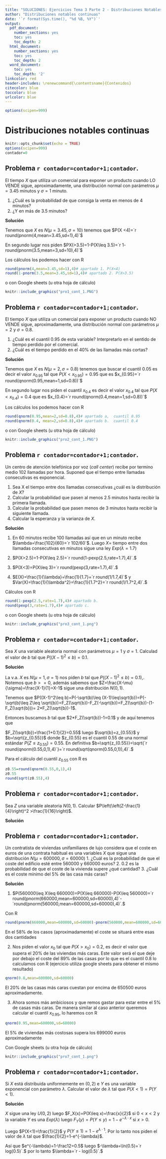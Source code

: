 ---
title: "SOLUCIONES: Ejercicios Tema 3 Parte 2 - Distribuciones Notables: continuas"
author: "Distribuciones notables continuas"
date: '`r format(Sys.time(), "%d %B, %Y")`'
output:
  pdf_document:
    number_sections: yes
    toc: yes
    toc_depth: 2
  html_document:
    number_sections: yes
    toc: yes
    toc_depth: 2
  word_document:
    toc: yes
    toc_depth: '2'
linkcolor: red
header-includes: \renewcommand{\contentsname}{Contenidos}
citecolor: blue
toccolor: blue
urlcolor: blue 
---

```{r,echo=FALSE}
options(scipen=999)
```

# Distribuciones notables continuas

```{r setup, include=FALSE}
knitr::opts_chunk$set(echo = TRUE)
options(scipen=999)
contador=0
```



## Problema `r contador=contador+1;contador`.

El tiempo $X$ que utiliza un comercial para exponer un producto cuando LO VENDE sigue, aproximadamente,
una distribución  normal  con parámetros $\mu =3.45$
minutos  y  $\sigma = 1$ minuto.  
    
1. ¿Cuál es la probabilidad de que  consiga la venta  en menos de 4 minutos?  
2. ¿Y en más de 3.5 minutos?
    
**Solución**

Tenemos que $X$ es $N(\mu=3.45,\sigma=10)$   tenemos que $P(X <4)=`r round(pnorm(4,mean=3.45,sd=1),4)`$

En segundo lugar nos piden $PX(>3.5)=1-P(X\leq 3.5)=`r 1- round(pnorm(3.5,mean=3,sd=10),4)`$


Los cálculos los podemos hacer con R

```{r}
round(pnorm(4,mean=3.45,sd=1),4)# apartado 1. P(X<4)
round(1-pnorm(3.5,mean=3.45,sd=1),4)# apartado 2. P(X>3.5)
```

o con   Google sheets  (u otra hoja de cálculo)


```{r plot1_c,echo=FALSE}
knitr::include_graphics("pro1_cont_1.PNG")
```


## Problema `r contador=contador+1;contador`.

El tiempo $X$ que utiliza un comercial para exponer un producto cuando NO VENDE sigue, aproximadamente, una distribución  normal  con parámetros $\mu=2$ y $\sigma=0.8$.
    
1. ¿Cuál  es el cuantil  $0.95$ de esta variable? Interpretarlo en el sentido de tiempo perdido por el comercial.
2. ¿Cuál es  el tiempo perdido   en el 40\% de las llamadas más cortas?
    
**Solución**

Tenemos que $X$ es $N(\mu=2,\sigma=0.8)$   tenemos que buscar el  cuantil $0.05$ es decir el valor $x_{0.95}$ tal que  $P(X <x_{0.95})=0.95$  que es $x_{0.95}=`r round(qnorm(0.95,mean=1,sd=0.8))`$

En segundo lugar nos piden  el cuantil $x_{0.4}$ es decir el valor $x_{0.4}$ tal que  $P(X <x_{0.4})=0.4$  que es $x_{0.4}=`r round(qnorm(0.4,mean=1,sd=0.8))`$


Los cálculos los podemos hacer con R

```{r}
round(qnorm(0.95,mean=2,sd=0.8),4)# apartado a,  cuantil 0.95
round(qnorm(0.4, mean=2,sd=0.8),4)# apartado b.  cuantil 0.4
```

o con   Google sheets  (u otra hoja de cálculo)


```{r plot2_c,echo=FALSE}
knitr::include_graphics("pro2_cont_1.PNG")
```

## Problema `r contador=contador+1;contador`.

Un centro de atención telefónica por voz (*call center*) recibe  por termino medio 102 llamadas por hora. Suponed que el tiempo entre llamadas consecutivas es exponencial.

1. Sea X el tiempo entre dos llamadas consecutivas ¿cuál es la distribución de $X$? 
2. Calcular la probabilidad que pasen al menos 2.5 minutos hasta recibir la primera llamada.
3. Calcular la probabilidad que pasen menos de  3 minutos hasta recibir  la siguiente llamada.
4. Calcular la esperanza y la varianza de $X$.
   

**Solución**

1. En 60 minutos recibe 100 llamadas así que en un minuto recibe $\lambda=\frac{102}{60}=`r 102/60`$. Luego $X=$ tiempo entre dos llamadas consecutivas en minutos  sigue una ley $Exp(\lambda=1.7)$

2. $P(X>2.5)=1-P(X\leq 2.5)=`r round(1-pexp(2.5,rate=1.7),4)`.$


3. $P(X<3)=P(X\leq 3)=`r round(pexp(3,rate=1.7),4)`.$

4. $E(X)=\frac{1}{\lambda}=\frac{1}{1.7}=`r round(1/1.7,4)`$ y   $Var(X)=\frac{1}{\lambda^2}=\frac{1}{1.7^2}=`r round(1/1.7^2,4)`.$ 


Cálculos con R

```{r}
round(1-pexp(2.5,rate=1.7),4)# apartado b.
round(pexp(3,rate=1.7),4)# apartado c.
```
o con   Google sheets  (u otra hoja de cálculo)


```{r plot3_c,echo=FALSE}
knitr::include_graphics("pro3_cont_1.png")
```

## Problema `r contador=contador+1;contador`. 
 
Sea $X$ una variable aleatoria normal con parámetros $\mu=1$ y
$\sigma=1$. Calculad el valor de $b$ tal que $P\left((X-1)^2\leq b\right)=0.1$.


**Solución**

La v.a. $X$ es $N(\mu=1,\sigma=1)$ nos piden $b$ tal que $P((X-1)^2\leq b)=0.1)$,. Notemos que $b>=0$, además sabemos que $Z=\frac{X-\mu}{\sigma}=\frac{X-1}{1}=X-1$ sigue una distribución $N(0,1)$.

Tenemos que $P((X-1)^2\leq b)=P(-\sqrt(b)\leq (X-1)\leq\sqrt{b})=P(-\sqrt(b)\leq Z\leq \sqrt{b})=F_Z(\sqrt{b})-F_Z(-\sqrt{b})=F_Z(\sqrt{b})-(1-F_Z(\sqrt{b}))=
2*F_Z(\sqrt{b})-1$.

Entonces buscamos $b$ tal que $2*F_Z(\sqrt{b})-1=0.1$  y de aquí tenemos que 

$F_Z(\sqrt{b})=\frac{1+0.1}{2}=0.55$ luego $\sqrt{b}=z_{0.55}$   y $b=\sqrt{z_{0.55}}$ donde $z_{0.55} es el cuantil $0.55$ de una normal estándar $P(Z\leq z_{0.55})=0.55.$
En definitiva $b=\sqrt{z_{0.55}}=\sqrt{`r  round(qnorm(0.55,0,1),4)`}=`r  round(sqrt(qnorm(0.55,0,1)),4)`.$

Para el cálculo del cuantil $z_{0.55}$ con R es 

```{r}
z0.55=round(qnorm(0.55,0,1),4)
z0.55
round(sqrt(z0.55),4)
```

## Problema `r contador=contador+1;contador`.

Sea $Z$ una variable aleatoria $N(0,1)$. Calcular
$P\left(\left(Z-\frac{1}{4}\right)^2 >\frac{1}{16}\right)$.


**Solución**


\begin{eqnarray*}
P\left(\left(Z-\frac{1}{4}\right)^2 >\frac{1}{16}\right)&=& 1-P\left(\left(Z-\frac{1}{4}\right)^2 \leq \frac{1}{16}\right)\\
&=&
1-P\left(-\sqrt{\frac{1}{16}}\leq Z-\frac{1}{4}\leq\sqrt{\frac{1}{16}} \right)\\
&=&
1-P\left(-\frac{1}{4}+\frac14\leq Z\leq  \frac{1}{4}+\frac14\right)\\
&=&
1-P(0\leq Z\leq 0.5 )=1-(P(Z\leq 0.5)-P(Z\leq 0))\\
&=& 1-(`r round(pnorm(0.5,0,1),4)`-0.5)=
`r 1- (round(pnorm(0.5,0,1),4)-0.5)`.
\end{eqnarray*}


## Problema `r contador=contador+1;contador`.

Un  contratista de viviendas unifamiliares de lujo   considera que el coste en euros  de una contrata habitual es una variables $X$  que sigue una distribución  $N(\mu=600000,\sigma=60000)$
    1.  ¿Cuál es la probabilidad de que  el coste del edificio esté entre 560000 y 660000 euros?
    2. 0.2 es la probabilidad de que el coste de la vivienda supere ¿qué cantidad?
    3. ¿Cuál es el coste mínimo del  5\% de las casa más caras?
    

**Solución**



1. $P(560000\leq X\leq 660000)=P(X\leq   660000)-P(X\leq 560000)=`r round(pnorm(660000,mean=600000,sd=60000),4)`-`round(pnorm(560000,mean=600000,sd=60000),4)`.$


Con R

```{r}
round(pnorm(660000,mean=600000,sd=60000)-pnorm(560000,mean=600000,sd=60000),4)
```

En el 58\% de los casos (aproximadamente) el coste se situará entre esas dos cantidades

2. Nos piden  el valor $x_0$ tal que $P(X>x_0)=0.2$, es decir el valor que supera el 20\% de las  viviendas más caras.  Este valor será el que deje por debajo  el coste del 89\% de las casas por lo que es el cuantil 0.8 lo calculamos con R (ejercicio utiliza  google sheets para obtener el mismo resultado)

```{r}
qnorm(0.8,mean=600000,sd=60000)
```
El 20\% de las casas más caras cuestan por encima de 650500 euros aproximadamente.


3. Ahora somos más ambiciosos y que remos gastar para estar entre el 5\% de casas más caras. De manera similar al caso anterior queremos calcular el cuantil $x_{0.95}$, lo haremos con R


```{r}
qnorm(0.95,mean=600000,sd=60000)
```

El 5\% de  viviendas más costosas  supera los 699000 euros aproximadamente

Con Google sheets  (u otra hoja de cálculo)


```{r plot7_c,echo=FALSE}
knitr::include_graphics("pro7_cont_1.png")
```

    
## Problema `r contador=contador+1;contador`.

Si $X$ está distribuida uniformemente en $(0,2)$ e $Y$ es una variable exponencial con parámetro $\lambda$. Calcular el valor de $\lambda$ tal que $P(X<1)=P(Y<1)$. 

**Solución**


$X$ sigue una ley $U(0,2)$ luego $F_X(x)=P(X\leq x)=\frac{x}{2}$ si $0<x<2$ y  la variable $Y$ es una $Exp(\lambda)$ luego $F_Y(y)=P(Y\leq y)=1-e^{-\lambda\cdot x}$ si $x>0$.

Luego $P(X<1)=\frac{1}{2}$ y $P(Y\leq 1)=1-e^{\lambda\cdot 1}$. Por lo tanto nos piden el valor de $\lambda$ tal que $\frac{1}{2}=1-e^{-\lambda}$.

Así que $e^{-\lambda}=1-\frac12=0.5$ luego $-\lambda=\ln(0.5)=`r log(0.5)`.$ por lo tanto $\lambda=`r - log(0.5)`.$




